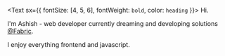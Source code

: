 <Text sx={{ fontSize: [4, 5, 6], fontWeight: `bold`, color: `heading` }}>
  Hi.
</Text>

I'm Ashish - web developer currently dreaming and developing solutions [@Fabric](https://fabric.inc/about-us).<br />

I enjoy everything frontend and javascript.
